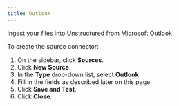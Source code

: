```yaml
---
title: Outlook
---
```


Ingest your files into Unstructured from Microsoft Outlook

To create the source connector:

1. On the sidebar, click **Sources**.
2. Click **New Source**.
3. In the **Type** drop-down list, select **Outlook**
4. Fill in the fields as described later on this page.
5. Click **Save and Test**.
6. Click **Close**.


<OutlookFields />